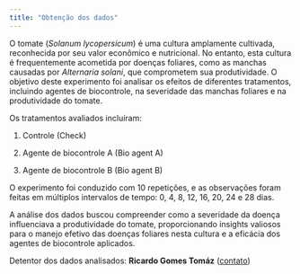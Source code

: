```yaml
---
title: "Obtenção dos dados"
---
```


O tomate (*Solanum lycopersicum*) é uma cultura amplamente cultivada, reconhecida por seu valor econômico e nutricional. No entanto, esta cultura é frequentemente acometida por doenças foliares, como as manchas causadas por *Alternaria solani*, que comprometem sua produtividade. O objetivo deste experimento foi analisar os efeitos de diferentes tratamentos, incluindo agentes de biocontrole, na severidade das manchas foliares e na produtividade do tomate.

Os tratamentos avaliados incluíram:

1.  Controle (Check)

2.  Agente de biocontrole A (Bio agent A)

3.  Agente de biocontrole B (Bio agent B)

O experimento foi conduzido com 10 repetições, e as observações foram feitas em múltiplos intervalos de tempo: 0, 4, 8, 12, 16, 20, 24 e 28 dias.

A análise dos dados buscou compreender como a severidade da doença influenciava a produtividade do tomate, proporcionando insights valiosos para o manejo efetivo das doenças foliares nesta cultura e a eficácia dos agentes de biocontrole aplicados.

Detentor dos dados analisados: **Ricardo Gomes Tomáz** ([contato](ricardogomesagro@gmail.com))
